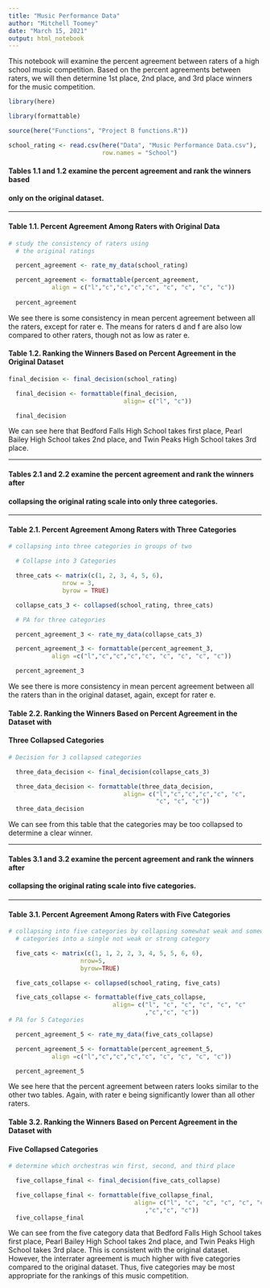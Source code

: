 ```yaml
---
title: "Music Performance Data"
author: "Mitchell Toomey"
date: "March 15, 2021"
output: html_notebook
---
```


This notebook will examine the percent agreement between raters of a high school
music competition. Based on the percent agreements between raters, we will then
determine 1st place, 2nd place, and 3rd place winners for the music competition. 

```r
library(here)

library(formattable)

source(here("Functions", "Project B functions.R"))

school_rating <- read.csv(here("Data", "Music Performance Data.csv"),
                          row.names = "School")
```

#### Tables 1.1 and 1.2 examine the percent agreement and rank the winners based 
#### only on the original dataset. 

----

#### Table 1.1. Percent Agreement Among Raters with Original Data

```r
# study the consistency of raters using
  # the original ratings

  percent_agreement <- rate_my_data(school_rating)  

  percent_agreement <- formattable(percent_agreement, 
            align = c("l","c","c","c","c", "c", "c", "c", "c"))
  
  percent_agreement
```
We see there is some consistency in mean percent agreement between all the raters,
except for rater e. The means for raters d and f are also low compared to other raters,
though not as low as rater e. 


#### Table 1.2. Ranking the Winners Based on Percent Agreement in the Original Dataset
```r
final_decision <- final_decision(school_rating)

  final_decision <- formattable(final_decision,
                                align= c("l", "c"))

  final_decision
```
We can see here that Bedford Falls High School takes first
place, Pearl Bailey High School takes 2nd place, and Twin Peaks High School 
takes 3rd place.

-----

#### Tables 2.1 and 2.2 examine the percent agreement and rank the winners after 
#### collapsing the original rating scale into only three categories. 

----

#### Table 2.1. Percent Agreement Among Raters with Three Categories

```r
# collapsing into three categories in groups of two

  # Collapse into 3 Categories 

  three_cats <- matrix(c(1, 2, 3, 4, 5, 6),
               nrow = 3, 
               byrow = TRUE) 

  collapse_cats_3 <- collapsed(school_rating, three_cats)

  # PA for three categories 

  percent_agreement_3 <- rate_my_data(collapse_cats_3)

  percent_agreement_3 <- formattable(percent_agreement_3, 
            align =c("l","c","c","c","c", "c", "c", "c", "c"))

  percent_agreement_3
```

We see there is more consistency in mean percent agreement between all the raters than
in the original dataset, again, except for rater e.


#### Table 2.2. Ranking the Winners Based on Percent Agreement in the Dataset with 
#### Three Collapsed Categories
```r
# Decision for 3 collapsed categories

  three_data_decision <- final_decision(collapse_cats_3)

  three_data_decision <- formattable(three_data_decision,
                                align= c("l","c","c","c","c", "c", 
                                         "c", "c", "c"))
  three_data_decision
```

We can see from this table that the categories may be too collapsed to determine
a clear winner. 

----

#### Tables 3.1 and 3.2 examine the percent agreement and rank the winners after 
#### collapsing the original rating scale into five categories. 

----

#### Table 3.1. Percent Agreement Among Raters with Five Categories

```r
# collapsing into five categories by collapsing somewhat weak and somewhat strong 
  # categories into a single not weak or strong category

  five_cats <- matrix(c(1, 1, 2, 2, 3, 4, 5, 5, 6, 6),
                    nrow=5,
                    byrow=TRUE)

  five_cats_collapse <- collapsed(school_rating, five_cats)

  five_cats_collapse <- formattable(five_cats_collapse, 
                             align= c("l", "c", "c", "c", "c", "c"
                                      ,"c","c", "c"))
# PA for 5 Categories 

  percent_agreement_5 <- rate_my_data(five_cats_collapse)

  percent_agreement_5 <- formattable(percent_agreement_5, 
            align =c("l","c","c","c","c", "c", "c", "c", "c"))

  percent_agreement_5
```
We see here that the percent agreement between raters looks similar to the other
two tables. Again, with rater e being significantly lower than all other raters. 

#### Table 3.2. Ranking the Winners Based on Percent Agreement in the Dataset with 
#### Five Collapsed Categories

```r
# determine which orchestras win first, second, and third place

  five_collapse_final <- final_decision(five_cats_collapse)

  five_collapse_final <- formattable(five_collapse_final, 
                                   align= c("l", "c", "c", "c", "c", "c"
                                      ,"c","c", "c"))
  five_collapse_final

```

We can see from the five category data that Bedford Falls High School takes first place, 
Pearl Bailey High School takes 2nd place, and Twin Peaks High School takes 3rd place.
This is consistent with the original dataset. However, the interrater agreement
is much higher with five categories compared to the original dataset. 
Thus, five categories may be most appropriate for the rankings of this music competition.
